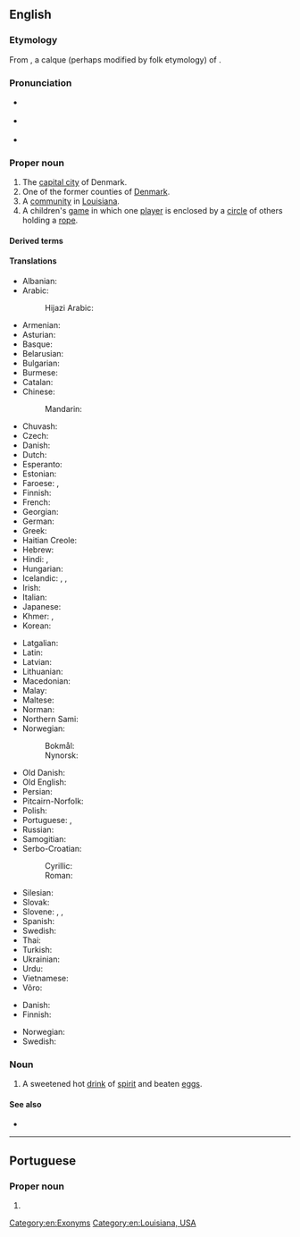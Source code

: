 ==English==
{{wikipedia}}
{{wikipedia|Copenhagen County}}
{{wikipedia|Copenhagen, Louisiana}}

===Etymology===
{{PIE root|en|keh₂p}}
From {{der|en|nds|Kopenhagen}}, a calque (perhaps modified by folk etymology) of {{der|en|da|København}}.

===Pronunciation===
* {{a|US}} {{IPA|en|/ˈkoʊpənˌheɪɡən/|/ˈkoʊpənˌhɑɡən/}}
* {{a|RP}} {{IPA|en|/ˌkəʊpənˈheɪɡən/|/ˌkəʊpənˈhɑːɡən/}}
* {{rhymes|en|eɪɡən}}

===Proper noun===
{{en-proper noun}}

# The [[capital city]] of Denmark.
# One of the former counties of [[Denmark]].
# A [[community]] in [[Louisiana]].
# A children's [[game]] in which one [[player]] is enclosed by a [[circle]] of others holding a [[rope]]. <!--W1913-->

====Derived terms====
{{der2|en
|Copenhagen blue
|Copenhagenist
|Copenhagener
|Copenhagenize
|Copenhagenization}}

====Translations====
{{trans-top|capital of Denmark}}
* Albanian: {{t|sq|Kopenhagen}}
* Arabic: {{t|ar|كُوبِنْهَاغِن|m}}
*: Hijazi Arabic: {{t|acw|كوبِنْهاقِن|f|tr=kōbinhāgin|sc=Arab}}
* Armenian: {{t+|hy|Կոպենհագեն}}
* Asturian: {{t|ast|Copenḥague|f}}
* Basque: {{t+|eu|Kopenhage}}
* Belarusian: {{t|be|Капэнга́ген|m}}
* Bulgarian: {{t|bg|Ко́пенхаген|m}}
* Burmese: {{t|my|[[ကိုပင်ဟေဂင်]][[မြို့]]|sc=Mymr}}
* Catalan: {{t|ca|Copenhaguen}}
* Chinese:
*: Mandarin: {{t+|cmn|哥本哈根|tr=Gēběnhāgēn|sc=Hani}}
* Chuvash: {{t|cv|Копенгаген}}
* Czech: {{t+|cs|Kodaň|f}}
* Danish: {{t+|da|København}}
* Dutch: {{t+|nl|Kopenhagen}}
* Esperanto: {{t+|eo|Kopenhago}}
* Estonian: {{t+|et|Kopenhaagen}}
* Faroese: {{t|fo|Keypmannahavn|f}}, {{t|fo|Kjøpinhavn|f}}
* Finnish: {{t+|fi|Kööpenhamina}}
* French: {{t+|fr|Copenhague|f}}
* Georgian: {{t|ka|კოპენჰაგენი}}
* German: {{t+|de|Kopenhagen|n}}
* Greek: {{t+|el|Κοπεγχάγη|f}}
* Haitian Creole: {{t|ht|Kopènag}}
* Hebrew: {{t|he|קופנהאגן}}
* Hindi: {{t|hi|कोपेनहेगन}}, {{t|hi|कोपनहेगन}}
* Hungarian: {{t+|hu|Koppenhága}}
* Icelandic: {{t|is|Kaupmannahöfn|f}}, {{t|is|Kaupinhafn}}, {{t|is|Köben|f}}
* Irish: {{t|ga|Cóbanhávan|m}}
* Italian: {{t+|it|Copenaghen|f}}
* Japanese: {{t|ja|コペンハーゲン|tr=Kopenhāgen|sc=Jpan}}
* Khmer: {{t|km|ខូរផេនហាហ្គេន|tr=kʰoopʰeenhaagein|sc=Khmr}}, {{t|km|កូប៉េនហាក|tr=koopeenhaak|sc=Khmr}}
* Korean: {{t|ko|^코펜하겐}}
{{trans-mid}}
* Latgalian: {{t|ltg|Kopenhaga|f}}
* Latin: {{t|la|Hafnia}}
* Latvian: {{t|lv|Kopenhāgena|f}}
* Lithuanian: {{t|lt|Kopenhaga|f}}
* Macedonian: {{t|mk|Копенха́ген|m}}
* Malay: {{t|ms|Kopenhagen}}
* Maltese: {{t|mt|Kopenħagen}}
* Norman: {{t|nrf|Copèneĥague}}
* Northern Sami: {{t|se|Københápman}}
* Norwegian:
*: Bokmål: {{t+|nb|København}}
*: Nynorsk: {{t|nn|København}}
* Old Danish: {{t|gmq-oda|Køpmannæhafn}}
* Old English: {{t|ang|Ċēapmanna hæfen|f}}
* Persian: {{t|fa|کپنهاگ|tr=Kopenhâg|sc=fa-Arab}}
* Pitcairn-Norfolk: {{t|pih|Copenhagen}}
* Polish: {{t+|pl|Kopenhaga|f}}
* Portuguese: {{t+|pt|Copenhague}}, {{t+|pt|Copenhaga}}
* Russian: {{t+|ru|Копенга́ген|m}}
* Samogitian: {{t|sgs|Kuopenhaga|f}}
* Serbo-Croatian:
*: Cyrillic: {{t|sh|Копенхаген|m}}
*: Roman: {{t+|sh|Kopenhagen|m}}
* Silesian: {{t|szl|Kopynhaga|f}}
* Slovak: {{t|sk|Kodaň|f}}
* Slovene: {{t|sl|København|m}}, {{t|sl|Kobenhaven|m}}, {{t|sl|Kopenhagen|m}}
* Spanish: {{t+|es|Copenhague}}
* Swedish: {{t+|sv|Köpenhamn|n}}
* Thai: {{t|th|โคเปนเฮเกน|tr=koh-bpayn-hay-gayn}}
* Turkish: {{t+|tr|Kopenhag}}
* Ukrainian: {{t|uk|Копенга́ген|m}}
* Urdu: {{t|ur|کوپن ہیگن|tr=kopen hegan}}
* Vietnamese: {{t|vi|Copenhagen}}
* Võro: {{t|vro|Kopõnhaagõn}}
{{trans-bottom}}

{{trans-top|former county in Denmark}}
* Danish: {{t|da|Københavns Amt}}
* Finnish: {{t|fi|[[Kööpenhaminan]] [[lääni]]}}
{{trans-mid}}
* Norwegian: {{t|no|Københavns amt}}
* Swedish: {{t|sv|Köpenhamns amt}}
{{trans-bottom}}

===Noun===
{{en-noun}}

# A sweetened hot [[drink]] of [[spirit]] and beaten [[egg]]s.

====See also====
* {{l|en|København}}

[[Category:en:Exonyms]]
[[Category:en:Louisiana, USA]]
{{topics|en|Cities in Denmark|Capital cities}}

----

==Portuguese==

===Proper noun===
{{pt-proper noun|f}}

# {{alternative form of|pt|Copenhaga}}